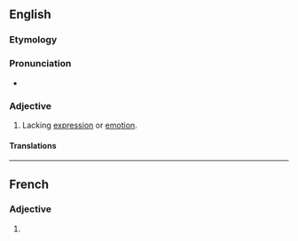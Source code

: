 ==English==

===Etymology===
{{prefix|en|in|expressive}}

===Pronunciation===
* {{rhymes|en|ɛsɪv|s=4}}

===Adjective===
{{en-adj}}

# Lacking [[expression]] or [[emotion]].

====Translations====
{{trans-see|expressionless}}

----

==French==

===Adjective===
{{head|fr|adjective form}}

# {{feminine singular of|fr|inexpressif}}